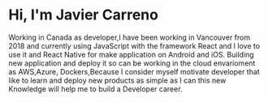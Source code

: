 # Hi, I'm Javier Carreno

Working in Canada as developer,I have been working in Vancouver from 2018 and currently using JavaScript with the framework React
and I love to use it and React Native for make application on Android and iOS.
Building new application and deploy it so can be working in the cloud envarioment as AWS,Azure, Dockers,Because I consider myself motivate developer that like to learn and deploy new products
as simple as I can this new Knowledge will help me to build a Developer career.
